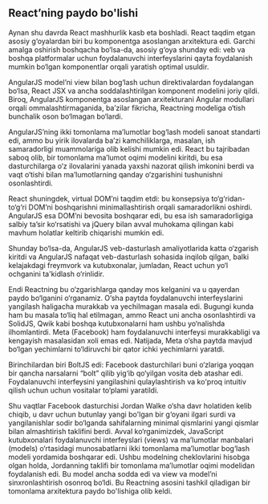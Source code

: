 ## React’ning paydo bo'lishi
Aynan shu davrda React mashhurlik kasb eta boshladi. React taqdim etgan asosiy g‘oyalardan biri bu komponentga asoslangan arxitektura edi. Garchi amalga oshirish boshqacha bo‘lsa-da, asosiy g‘oya shunday edi: veb va boshqa platformalar uchun foydalanuvchi interfeyslarini qayta foydalanish mumkin bo‘lgan komponentlar orqali yaratish optimal usuldir.

AngularJS model’ni view bilan bog‘lash uchun direktivalardan foydalangan bo‘lsa, React JSX va ancha soddalashtirilgan komponent modelini joriy qildi. Biroq, AngularJS komponentga asoslangan arxitekturani Angular modullari orqali ommalashtirmaganida, ba’zilar fikricha, Reactning modeliga o‘tish bunchalik oson bo‘lmagan bo‘lardi.

AngularJS’ning ikki tomonlama ma’lumotlar bog‘lash modeli sanoat standarti edi, ammo bu yirik ilovalarda ba’zi kamchiliklarga, masalan, ish samaradorligi muammolariga olib kelishi mumkin edi. React bu tajribadan saboq olib, bir tomonlama ma’lumot oqimi modelini kiritdi, bu esa dasturchilarga o‘z ilovalarini yanada yaxshi nazorat qilish imkonini berdi va vaqt o‘tishi bilan ma’lumotlarning qanday o‘zgarishini tushunishni osonlashtirdi.

React shuningdek, virtual DOM’ni taqdim etdi: bu konsepsiya to‘g‘ridan-to‘g‘ri DOM’ni boshqarishni minimallashtirish orqali samaradorlikni oshirdi. AngularJS esa DOM’ni bevosita boshqarar edi, bu esa ish samaradorligiga salbiy ta’sir ko‘rsatishi va jQuery bilan avval muhokama qilingan kabi mavhum holatlar keltirib chiqarishi mumkin edi.

Shunday bo‘lsa-da, AngularJS veb-dasturlash amaliyotlarida katta o‘zgarish kiritdi va AngularJS nafaqat veb-dasturlash sohasida inqilob qilgan, balki kelajakdagi freymvork va kutubxonalar, jumladan, React uchun yo‘l ochganini ta'kidlash o‘rinlidir.

Endi Reactning bu o‘zgarishlarga qanday mos kelganini va u qayerdan paydo bo‘lganini o‘rganamiz. O‘sha paytda foydalanuvchi interfeyslarini yangilash haligacha murakkab va yechilmagan masala edi. Bugungi kunda ham bu masala to‘liq hal etilmagan, ammo React uni ancha osonlashtirdi va SolidJS, Qwik kabi boshqa kutubxonalarni ham ushbu yo‘nalishda ilhomlantirdi. Meta (Facebook) ham foydalanuvchi interfeysi murakkabligi va kengayish masalasidan xoli emas edi. Natijada, Meta o‘sha paytda mavjud bo‘lgan yechimlarni to‘ldiruvchi bir qator ichki yechimlarni yaratdi.

Birinchilardan biri BoltJS edi: Facebook dasturchilari buni o‘zlariga yoqqan bir qancha narsalarni “bolt” qilib yig‘ib qo‘yilgan vosita deb atashar edi. Foydalanuvchi interfeysini yangilashini qulaylashtirish va ko'proq intuitiv qilish uchun uchun vositalar to‘plami yaratildi.

Shu vaqtlar Facebook dasturchisi Jordan Walke o‘sha davr holatiden kelib chiqib, u davr uchun butunlay yangi bo'lgan bir g‘oyani ilgari surdi va yangilanishlar sodir bo‘lganda sahifalarning minimal qismlarini yangi qismlar bilan almashtirish taklifini berdi. Avval ko‘rganimizdek, JavaScript kutubxonalari foydalanuvchi interfeyslari (views) va ma’lumotlar manbalari (models) o‘rtasidagi munosabatlarni ikki tomonlama ma’lumotlar bog‘lash modeli yordamida boshqarar edi. Ushbu modelning cheklovlarini hisobga olgan holda, Jordanning taklifi bir tomonlama ma’lumotlar oqimi modelidan foydalanish edi. Bu model ancha sodda edi va view va model’ni sinxronlashtirish osonroq bo‘ldi. Bu Reactning asosini tashkil qiladigan bir tomonlama arxitektura paydo bo'lishiga olib keldi.

